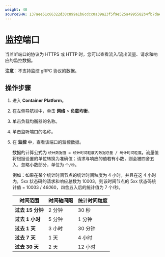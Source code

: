 ```yaml
---
weight: 40
sourceSHA: 137aee51c66322d30c899a1b6cdcc0a39a23f5f9e525a4995582b4fb7dae6a3f
---
```


# 监控端口

当监听端口的协议为 HTTPS 或 HTTP 时，您可以查看流入/流出流量、请求和响应的监控数据。

**注意**：不支持监控 gRPC 协议的数据。

## 操作步骤

1. 进入 **Container Platform**。

2. 在左侧导航栏中，单击 **网络** > **负载均衡**。

3. 单击负载均衡器的名称。

4. 单击监听端口的名称。

5. 在 **监控** 中，查看该端口的监控数据。

   数据的计算公式为 `统计数据值 = 统计时间粒度内数据总量 / 统计时间粒度`。流量值将根据设置的单位转换为准确值；请求与响应的值若有小数，则会被四舍五入，忽略小数部分，单位为 `个/秒`。

   例如：如果在某个统计时间节点的统计时间粒度为 4 小时，并且在这 4 小时内，5xx 状态码的请求和响应总数为 10003，则该时间节点的 5xx 状态码统计值 = 10003 / 4*60*60，四舍五入后的统计值为 7 个/秒。

   | 时间范围          | 时间轴间隔      | 统计时间粒度            |
   | ------------------- | ------------------ | -------------------------- |
   | **过去 15 分钟**   | 2 分钟              | 30 秒                     |
   | **过去 1 小时**     | 5 分钟              | 1 分钟                     |
   | **过去 1 天**       | 3 小时              | 30 分钟                   |
   | **过去 7 天**       | 1 天                | 4 小时                     |
   | **过去 30 天**      | 2 天                | 12 小时                   |
